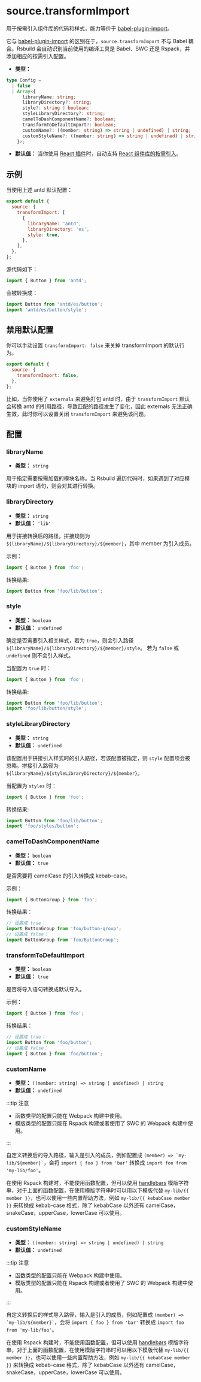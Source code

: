 # source.transformImport

用于按需引入组件库的代码和样式，能力等价于 [babel-plugin-import](https://npmjs.com/package/babel-plugin-import)。

它与 [babel-plugin-import](https://npmjs.com/package/babel-plugin-import) 的区别在于，`source.transformImport` 不与 Babel 耦合。Rsbuild 会自动识别当前使用的编译工具是 Babel、SWC 还是 Rspack，并添加相应的按需引入配置。

- **类型：**

```ts
type Config =
  | false
  | Array<{
      libraryName: string;
      libraryDirectory?: string;
      style?: string | boolean;
      styleLibraryDirectory?: string;
      camelToDashComponentName?: boolean;
      transformToDefaultImport?: boolean;
      customName?: ((member: string) => string | undefined) | string;
      customStyleName?: ((member: string) => string | undefined) | string;
    }>;
```

- **默认值：** 当你使用 [React 插件](/plugins/list/plugin-react)时，自动支持 [React 组件库的按需引入](/plugins/list/plugin-react#组件库按需引入)。

## 示例

当使用上述 antd 默认配置：

```js
export default {
  source: {
    transformImport: [
      {
        libraryName: 'antd',
        libraryDirectory: 'es',
        style: true,
      },
    ],
  },
};
```

源代码如下：

```js
import { Button } from 'antd';
```

会被转换成：

```js
import Button from 'antd/es/button';
import 'antd/es/button/style';
```

## 禁用默认配置

你可以手动设置 `transformImport: false` 来关掉 transformImport 的默认行为。

```js
export default {
  source: {
    transformImport: false,
  },
};
```

比如，当你使用了 `externals` 来避免打包 antd 时，由于 `transformImport` 默认会转换 antd 的引用路径，导致匹配的路径发生了变化，因此 externals 无法正确生效，此时你可以设置关闭 `transformImport` 来避免该问题。

## 配置

### libraryName

- **类型：** `string`

用于指定需要按需加载的模块名称。当 Rsbuild 遍历代码时，如果遇到了对应模块的 import 语句，则会对其进行转换。

### libraryDirectory

- **类型：** `string`
- **默认值：** `'lib'`

用于拼接转换后的路径，拼接规则为 `${libraryName}/${libraryDirectory}/${member}`，其中 member 为引入成员。

示例：

```ts
import { Button } from 'foo';
```

转换结果:

```ts
import Button from 'foo/lib/button';
```

### style

- **类型：** `boolean`
- **默认值：** `undefined`

确定是否需要引入相关样式，若为 `true`，则会引入路径 `${libraryName}/${libraryDirectory}/${member}/style`。
若为 `false` 或 `undefined` 则不会引入样式。

当配置为 `true` 时：

```ts
import { Button } from 'foo';
```

转换结果:

```ts
import Button from 'foo/lib/button';
import 'foo/lib/button/style';
```

### styleLibraryDirectory

- **类型：** `string`
- **默认值：** `undefined`

该配置用于拼接引入样式时的引入路径，若该配置被指定，则 `style` 配置项会被忽略。拼接引入路径为 `${libraryName}/${styleLibraryDirectory}/${member}`。

当配置为 `styles` 时：

```ts
import { Button } from 'foo';
```

转换结果:

```ts
import Button from 'foo/lib/button';
import 'foo/styles/button';
```

### camelToDashComponentName

- **类型：** `boolean`
- **默认值：** `true`

是否需要将 camelCase 的引入转换成 kebab-case。

示例：

```ts
import { ButtonGroup } from 'foo';
```

转换结果：

```ts
// 设置成 true：
import ButtonGroup from 'foo/button-group';
// 设置成 false：
import ButtonGroup from 'foo/ButtonGroup';
```

### transformToDefaultImport

- **类型：** `boolean`
- **默认值：** `true`

是否将导入语句转换成默认导入。

示例：

```ts
import { Button } from 'foo';
```

转换结果：

```ts
// 设置成 true：
import Button from 'foo/button';
// 设置成 false：
import { Button } from 'foo/button';
```

### customName

- **类型：** `((member: string) => string | undefined) | string`
- **默认值：** `undefined`

:::tip 注意

- 函数类型的配置只能在 Webpack 构建中使用。
- 模版类型的配置只能在 Rspack 构建或者使用了 SWC 的 Webpack 构建中使用。

:::

自定义转换后的导入路径，输入是引入的成员，例如配置成 `` (member) => `my-lib/${member}` ``，会将 `import { foo } from 'bar'` 转换成 `import foo from 'my-lib/foo'`。

在使用 Rspack 构建时，不能使用函数配置，但可以使用 [handlebars](https://handlebarsjs.com/) 模版字符串，对于上面的函数配置，在使用模版字符串时可以用以下模版代替 `my-lib/{{ member }}`，也可以使用一些内置帮助方法，例如 `my-lib/{{ kebabCase member }}` 来转换成 kebab-case 格式，除了 kebabCase 以外还有 camelCase，snakeCase，upperCase，lowerCase 可以使用。

### customStyleName

- **类型：** `((member: string) => string | undefined) | string`
- **默认值：** `undefined`

:::tip 注意

- 函数类型的配置只能在 Webpack 构建中使用。
- 模版类型的配置只能在 Rspack 构建或者使用了 SWC 的 Webpack 构建中使用。

:::

自定义转换后的样式导入路径，输入是引入的成员，例如配置成 `` (member) => `my-lib/${member}` ``，会将 `import { foo } from 'bar'` 转换成 `import foo from 'my-lib/foo'`。

在使用 Rspack 构建时，不能使用函数配置，但可以使用 [handlebars](https://handlebarsjs.com/) 模版字符串，对于上面的函数配置，在使用模版字符串时可以用以下模版代替 `my-lib/{{ member }}`，也可以使用一些内置帮助方法，例如 `my-lib/{{ kebabCase member }}` 来转换成 kebab-case 格式，除了 kebabCase 以外还有 camelCase，snakeCase，upperCase，lowerCase 可以使用。
